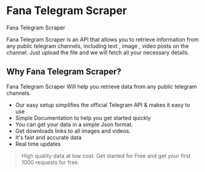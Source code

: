 # Fana Telegram Scraper

Fana Telegram Scraper

Fana Telegram Scraper is an API that allows you to retrieve information from any public telegram channels, including text , image , video posts on the channel. Just upload the file and we will fetch all your necessary details.

## Why Fana Telegram Scraper?

Fana Telegram Scraper Will help you retrieve data from any public telegram channels.
- Our easy setup simplifies the official Telegram API & makes it easy to use
- Simple Documentation to help you get started quickly
- You can get your data in a simple Json format.
- Get downloads links to all images and  videos.
- It's fast and accurate data 
- Real time updates


> High quality data at low cost. Get started for Free and get your first 1000 requests for free. 

